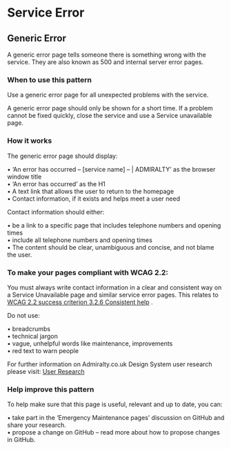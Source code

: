 # Service Error

## Generic Error


A generic error page tells someone there is something wrong with the service. They are also known as 500 and internal server error pages.

<GenericError />

### When to use this pattern

Use a generic error page for all unexpected problems with the service.

A generic error page should only be shown for a short time. If a problem cannot be fixed quickly, close the service and use a Service unavailable page.

### How it works

The generic error page should display:

• ‘An error has occurred – [service name] – | ADMIRALTY’ as the browser window title\
• ‘An error has occurred’ as the H1\
• A text link that allows the user to return to the homepage\
• Contact information, if it exists and helps meet a user need

Contact information should either:

• be a link to a specific page that includes telephone numbers and opening times\
• include all telephone numbers and opening times\
• The content should be clear, unambiguous and concise, and not blame the user.

### To make your pages compliant with WCAG 2.2:

You must always write contact information in a clear and consistent way on a Service Unavailable page and similar service error pages. This relates to [WCAG 2.2 success criterion 3.2.6 Consistent help](https://www.w3.org/WAI/WCAG22/Understanding/consistent-help.html) .

Do not use:

• breadcrumbs\
• technical jargon\
• vague, unhelpful words like maintenance, improvements\
• red text to warn people

For further information on Admiralty.co.uk Design System user research please visit: [User Research](https://designsystem.admiralty.co.uk/principles/userresearch)

### Help improve this pattern

To help make sure that this page is useful, relevant and up to date, you can:

• take part in the ‘Emergency Maintenance pages’ discussion on GitHub and share your research.\
• propose a change on GitHub – read more about how to propose changes in GitHub.
